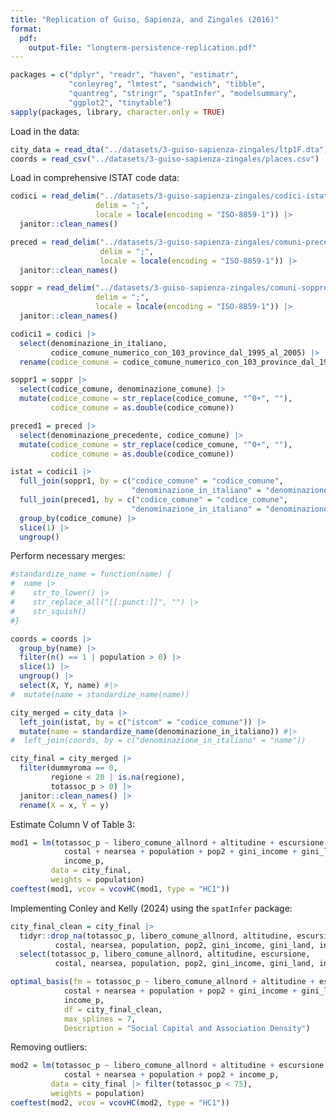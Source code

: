 ```yaml
---
title: "Replication of Guiso, Sapienza, and Zingales (2016)"
format: 
  pdf:
    output-file: "longterm-persistence-replication.pdf"
---
```


```r
packages = c("dplyr", "readr", "haven", "estimatr", 
             "conleyreg", "lmtest", "sandwich", "tibble",
             "quantreg", "stringr", "spatInfer", "modelsummary",
             "ggplot2", "tinytable")
sapply(packages, library, character.only = TRUE)
```

Load in the data:

```r
city_data = read_dta("../datasets/3-guiso-sapienza-zingales/ltp1F.dta")
coords = read_csv("../datasets/3-guiso-sapienza-zingales/places.csv")
```

Load in comprehensive ISTAT code data: 

```r
codici = read_delim("../datasets/3-guiso-sapienza-zingales/codici-istat.csv", 
                   delim = ";",
                   locale = locale(encoding = "ISO-8859-1")) |>
  janitor::clean_names()

preced = read_delim("../datasets/3-guiso-sapienza-zingales/comuni-precedenti.csv",
                    delim = ";",
                    locale = locale(encoding = "ISO-8859-1")) |>
  janitor::clean_names()

soppr = read_delim("../datasets/3-guiso-sapienza-zingales/comuni-soppressi.csv",
                   delim = ";",
                   locale = locale(encoding = "ISO-8859-1")) |>
  janitor::clean_names()

codici1 = codici |>
  select(denominazione_in_italiano, 
         codice_comune_numerico_con_103_province_dal_1995_al_2005) |>
  rename(codice_comune = codice_comune_numerico_con_103_province_dal_1995_al_2005)

soppr1 = soppr |>
  select(codice_comune, denominazione_comune) |>
  mutate(codice_comune = str_replace(codice_comune, "^0+", ""),
         codice_comune = as.double(codice_comune)) 

preced1 = preced |>
  select(denominazione_precedente, codice_comune) |>
  mutate(codice_comune = str_replace(codice_comune, "^0+", ""),
         codice_comune = as.double(codice_comune)) 

istat = codici1 |>
  full_join(soppr1, by = c("codice_comune" = "codice_comune",
                           "denominazione_in_italiano" = "denominazione_comune")) |>
  full_join(preced1, by = c("codice_comune" = "codice_comune",
                           "denominazione_in_italiano" = "denominazione_precedente")) |>
  group_by(codice_comune) |>
  slice(1) |>
  ungroup()
```

Perform necessary merges:

```r
#standardize_name = function(name) {
#  name |>
#    str_to_lower() |>
#    str_replace_all("[[:punct:]]", "") |>
#    str_squish()
#}

coords = coords |>
  group_by(name) |>
  filter(n() == 1 | population > 0) |>
  slice(1) |>
  ungroup() |>
  select(X, Y, name) #|>
#  mutate(name = standardize_name(name))

city_merged = city_data |>
  left_join(istat, by = c("istcom" = "codice_comune")) |>
  mutate(name = standardize_name(denominazione_in_italiano)) #|>
#  left_join(coords, by = c("denominazione_in_italiano" = "name"))

city_final = city_merged |>
  filter(dummyroma == 0,
         regione < 20 | is.na(regione),
         totassoc_p > 0) |>
  janitor::clean_names() |>
  rename(X = x, Y = y)
```

Estimate Column V of Table 3:

```r
mod1 = lm(totassoc_p ~ libero_comune_allnord + altitudine + escursione +
            costal + nearsea + population + pop2 + gini_income + gini_land +
            income_p, 
         data = city_final, 
         weights = population)
coeftest(mod1, vcov = vcovHC(mod1, type = "HC1"))
```

Implementing Conley and Kelly (2024) using the `spatInfer` package:

```r
city_final_clean = city_final |>
  tidyr::drop_na(totassoc_p, libero_comune_allnord, altitudine, escursione,
          costal, nearsea, population, pop2, gini_income, gini_land, income_p) |>
  select(totassoc_p, libero_comune_allnord, altitudine, escursione,
          costal, nearsea, population, pop2, gini_income, gini_land, income_p, X, Y)

optimal_basis(fm = totassoc_p ~ libero_comune_allnord + altitudine + escursione +
            costal + nearsea + population + pop2 + gini_income + gini_land +
            income_p,
            df = city_final_clean,
            max_splines = 7,
            Description = "Social Capital and Association Density")
```


Removing outliers:

```r
mod2 = lm(totassoc_p ~ libero_comune_allnord + altitudine + escursione +
            costal + nearsea + population + pop2 + income_p, 
         data = city_final |> filter(totassoc_p < 75), 
         weights = population)
coeftest(mod2, vcov = vcovHC(mod2, type = "HC1"))
```














